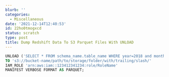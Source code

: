 ```yaml
---
blurb: ''
categories:
  - Miscellaneous
date: '2021-12-14T12:40:53'
id: 22ho0tmogxcd
status: scratch
type: post
title: Dump Redshift Data To S3 Parquet Files With UNLOAD
---
```



```sql
UNLOAD ('SELECT * FROM schema_name.table_name WHERE year=2018 and month=5')
TO 's3://bucket-name/path/to/storage/folder/with/trailing/slash/' 
IAM_ROLE 'arn:aws:iam::123412341234:role/RoleName'
MANIFEST VERBOSE FORMAT AS PARQUET;
```




